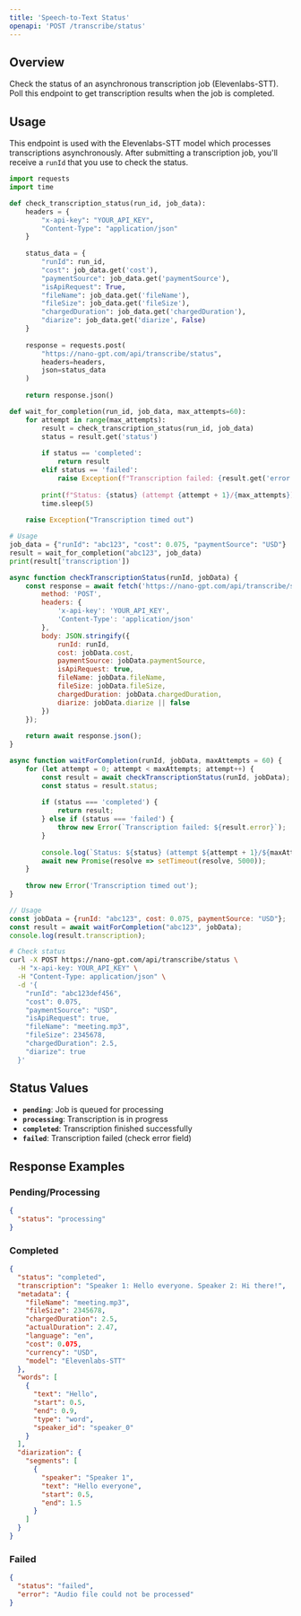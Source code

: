 ```yaml
---
title: 'Speech-to-Text Status'
openapi: 'POST /transcribe/status'
---
```


## Overview

Check the status of an asynchronous transcription job (Elevenlabs-STT). Poll this endpoint to get transcription results when the job is completed.

## Usage

This endpoint is used with the Elevenlabs-STT model which processes transcriptions asynchronously. After submitting a transcription job, you'll receive a `runId` that you use to check the status.

<CodeGroup>

```python Python
import requests
import time

def check_transcription_status(run_id, job_data):
    headers = {
        "x-api-key": "YOUR_API_KEY",
        "Content-Type": "application/json"
    }
    
    status_data = {
        "runId": run_id,
        "cost": job_data.get('cost'),
        "paymentSource": job_data.get('paymentSource'),
        "isApiRequest": True,
        "fileName": job_data.get('fileName'),
        "fileSize": job_data.get('fileSize'),
        "chargedDuration": job_data.get('chargedDuration'),
        "diarize": job_data.get('diarize', False)
    }
    
    response = requests.post(
        "https://nano-gpt.com/api/transcribe/status",
        headers=headers,
        json=status_data
    )
    
    return response.json()

def wait_for_completion(run_id, job_data, max_attempts=60):
    for attempt in range(max_attempts):
        result = check_transcription_status(run_id, job_data)
        status = result.get('status')
        
        if status == 'completed':
            return result
        elif status == 'failed':
            raise Exception(f"Transcription failed: {result.get('error')}")
        
        print(f"Status: {status} (attempt {attempt + 1}/{max_attempts})")
        time.sleep(5)
    
    raise Exception("Transcription timed out")

# Usage
job_data = {"runId": "abc123", "cost": 0.075, "paymentSource": "USD"}
result = wait_for_completion("abc123", job_data)
print(result['transcription'])
```

```javascript JavaScript
async function checkTranscriptionStatus(runId, jobData) {
    const response = await fetch('https://nano-gpt.com/api/transcribe/status', {
        method: 'POST',
        headers: {
            'x-api-key': 'YOUR_API_KEY',
            'Content-Type': 'application/json'
        },
        body: JSON.stringify({
            runId: runId,
            cost: jobData.cost,
            paymentSource: jobData.paymentSource,
            isApiRequest: true,
            fileName: jobData.fileName,
            fileSize: jobData.fileSize,
            chargedDuration: jobData.chargedDuration,
            diarize: jobData.diarize || false
        })
    });
    
    return await response.json();
}

async function waitForCompletion(runId, jobData, maxAttempts = 60) {
    for (let attempt = 0; attempt < maxAttempts; attempt++) {
        const result = await checkTranscriptionStatus(runId, jobData);
        const status = result.status;
        
        if (status === 'completed') {
            return result;
        } else if (status === 'failed') {
            throw new Error(`Transcription failed: ${result.error}`);
        }
        
        console.log(`Status: ${status} (attempt ${attempt + 1}/${maxAttempts})`);
        await new Promise(resolve => setTimeout(resolve, 5000));
    }
    
    throw new Error('Transcription timed out');
}

// Usage
const jobData = {runId: "abc123", cost: 0.075, paymentSource: "USD"};
const result = await waitForCompletion("abc123", jobData);
console.log(result.transcription);
```

```bash cURL
# Check status
curl -X POST https://nano-gpt.com/api/transcribe/status \
  -H "x-api-key: YOUR_API_KEY" \
  -H "Content-Type: application/json" \
  -d '{
    "runId": "abc123def456",
    "cost": 0.075,
    "paymentSource": "USD",
    "isApiRequest": true,
    "fileName": "meeting.mp3",
    "fileSize": 2345678,
    "chargedDuration": 2.5,
    "diarize": true
  }'
```

</CodeGroup>

## Status Values

- **`pending`**: Job is queued for processing
- **`processing`**: Transcription is in progress
- **`completed`**: Transcription finished successfully
- **`failed`**: Transcription failed (check error field)

## Response Examples

### Pending/Processing

```json
{
  "status": "processing"
}
```

### Completed

```json
{
  "status": "completed",
  "transcription": "Speaker 1: Hello everyone. Speaker 2: Hi there!",
  "metadata": {
    "fileName": "meeting.mp3",
    "fileSize": 2345678,
    "chargedDuration": 2.5,
    "actualDuration": 2.47,
    "language": "en",
    "cost": 0.075,
    "currency": "USD",
    "model": "Elevenlabs-STT"
  },
  "words": [
    {
      "text": "Hello",
      "start": 0.5,
      "end": 0.9,
      "type": "word",
      "speaker_id": "speaker_0"
    }
  ],
  "diarization": {
    "segments": [
      {
        "speaker": "Speaker 1",
        "text": "Hello everyone",
        "start": 0.5,
        "end": 1.5
      }
    ]
  }
}
```

### Failed

```json
{
  "status": "failed",
  "error": "Audio file could not be processed"
}
``` 
